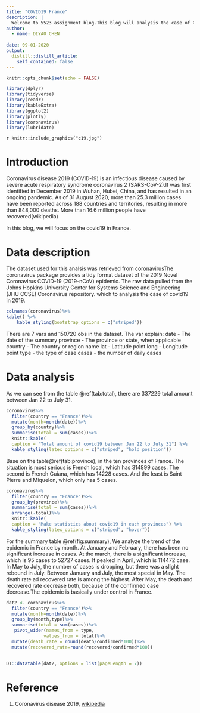 ```yaml
---
title: "COVID19 France"
description: |
  Welcome to 5523 assignment blog.This blog will analysis the case of COVID19 in France
author:
  - name: DIYAO CHEN 
    
date: 09-01-2020
output:
  distill::distill_article:
    self_contained: false
---
```


```r
knitr::opts_chunk$set(echo = FALSE)
```

```r
library(dplyr)
library(tidyverse)
library(readr)
library(kableExtra)
library(ggplot2)
library(plotly)
library(coronavirus)
library(lubridate)
```


`r knitr::include_graphics("c19.jpg")`


# Introduction
Coronavirus disease 2019 (COVID‑19) is an infectious disease caused by severe acute respiratory syndrome coronavirus 2 (SARS-CoV-2).It was first identified in December 2019 in Wuhan, Hubei, China, and has resulted in an ongoing pandemic. As of 31 August 2020, more than 25.3 million cases have been reported across 188 countries and territories, resulting in more than 848,000 deaths. More than 16.6 million people have recovered(wikipedia)

In this blog, we will focus on the covid19 in France.

# Data description
The dataset used for this analsis was retrieved from [coronavirus](https://github.com/RamiKrispin/coronavirus)The coronavirus package provides a tidy format dataset of the 2019 Novel Coronavirus COVID-19 (2019-nCoV) epidemic. The raw data pulled from the Johns Hopkins University Center for Systems Science and Engineering (JHU CCSE) Coronavirus repository. which to analysis the case of covid19 in 2019.

```r

colnames(coronavirus)%>%
kable() %>%
    kable_styling(bootstrap_options = c("striped"))

```
There are 7 vars and 150720 obs in the dataset.
The var explain:
date - The date of the summary
province - The province or state, when applicable
country - The country or region name
lat - Latitude point
long - Longitude point
type - the type of case 
cases - the number of daily cases 


# Data analysis
As we can see from the table \@ref(tab:total), there are 337229 total amount between Jan 22 to July 31.



```r
coronavirus%>%
  filter(country == "France")%>%
  mutate(month=month(date))%>%
  group_by(country)%>%
  summarise(total = sum(cases))%>%
  knitr::kable(
  caption = "Total amount of covid19 between Jan 22 to July 31") %>% 
  kable_styling(latex_options = c("striped", "hold_position"))
```



Base on the table\@ref(tab:province), in the ten provinces of France. The situation is most serious is French local, which has 314899 cases. The second is French Guiana, which has 14228 cases. And the least is Saint Pierre and Miquelon, which only has 5 cases.



```r
coronavirus%>%
  filter(country == "France")%>%
  group_by(province)%>%
  summarise(total = sum(cases))%>%
  arrange(-total)%>%
  knitr::kable(
  caption = "Make statistics about covid19 in each provinces") %>% 
  kable_styling(latex_options = c("striped", "hover"))

```


For the summary table \@ref(fig:summary), We analyze the trend of the epidemic in France by month. At January and February, there has been no significant increase in cases. At the march, there is a significant increase, which is 95 cases to 52727 cases. It peaked in April, which is 114472 case. In May to July, the number of cases is dropping, but there was a slight rebound in July. Between January and July, the most special in May. The death rate ad recovered rate is among the highest. After May, the death and recovered rate decrease both, because of the confirmed case decrease.The epidemic is basically under control in France.

```r
dat2 <- coronavirus%>%
  filter(country == "France")%>%
  mutate(month=month(date))%>%
  group_by(month,type)%>%
  summarise(total = sum(cases))%>%
   pivot_wider(names_from = type,
              values_from = total)%>%
  mutate(death_rate = round(death/confirmed*100))%>%
  mutate(recovered_rate=round(recovered/confirmed*100))
  

```


```r
DT::datatable(dat2, options = list(pageLength = 7))

```


# Reference
1. Coronavirus disease 2019, [wikipedia](https://en.wikipedia.org/wiki/Coronavirus_disease_2019)